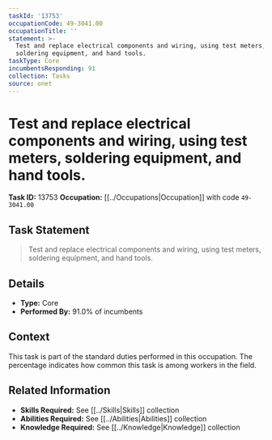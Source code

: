 ```yaml
---
taskId: '13753'
occupationCode: 49-3041.00
occupationTitle: ''
statement: >-
  Test and replace electrical components and wiring, using test meters,
  soldering equipment, and hand tools.
taskType: Core
incumbentsResponding: 91
collection: Tasks
source: onet
---
```

# Test and replace electrical components and wiring, using test meters, soldering equipment, and hand tools.

**Task ID:** 13753
**Occupation:** [[../Occupations|Occupation]] with code `49-3041.00`

## Task Statement

> Test and replace electrical components and wiring, using test meters, soldering equipment, and hand tools.

## Details

- **Type:** Core
- **Performed By:** 91.0% of incumbents

## Context

This task is part of the standard duties performed in this occupation. The percentage indicates how common this task is among workers in the field.

## Related Information

- **Skills Required:** See [[../Skills|Skills]] collection
- **Abilities Required:** See [[../Abilities|Abilities]] collection
- **Knowledge Required:** See [[../Knowledge|Knowledge]] collection
